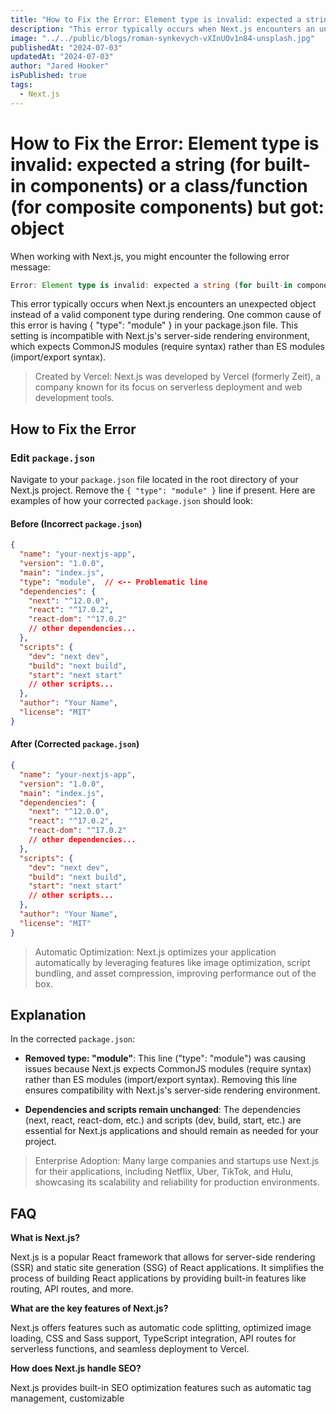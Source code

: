 ```yaml
---
title: "How to Fix the Error: Element type is invalid: expected a string (for built-in components) or a class/function (for composite components) but got: object"
description: "This error typically occurs when Next.js encounters an unexpected object instead of a valid component type during rendering. One common cause of this error is having { "type": "module" } in your package.json file."
image: "../../public/blogs/roman-synkevych-vXInUOv1n84-unsplash.jpg"
publishedAt: "2024-07-03"
updatedAt: "2024-07-03"
author: "Jared Hooker"
isPublished: true
tags: 
  - Next.js
---
```


# How to Fix the Error: Element type is invalid: expected a string (for built-in components) or a class/function (for composite components) but got: object

When working with Next.js, you might encounter the following error message:

```typescript
Error: Element type is invalid: expected a string (for built-in components) or a class/function (for composite components) but got: object.
```

This error typically occurs when Next.js encounters an unexpected object instead of a valid component type during rendering. One common cause of this error is having { "type": "module" } in your package.json file. This setting is incompatible with Next.js's server-side rendering environment, which expects CommonJS modules (require syntax) rather than ES modules (import/export syntax).

>Created by Vercel: Next.js was developed by Vercel (formerly Zeit), a company known for its focus on serverless deployment and web development tools.
>

## How to Fix the Error

### Edit `package.json`

Navigate to your `package.json` file located in the root directory of your Next.js project. Remove the `{ "type": "module" }` line if present. Here are examples of how your corrected `package.json` should look:

#### Before (Incorrect `package.json`)

```json
{
  "name": "your-nextjs-app",
  "version": "1.0.0",
  "main": "index.js",
  "type": "module",  // <-- Problematic line
  "dependencies": {
    "next": "^12.0.0",
    "react": "^17.0.2",
    "react-dom": "^17.0.2"
    // other dependencies...
  },
  "scripts": {
    "dev": "next dev",
    "build": "next build",
    "start": "next start"
    // other scripts...
  },
  "author": "Your Name",
  "license": "MIT"
}
```

#### After (Corrected `package.json`)

```json
{
  "name": "your-nextjs-app",
  "version": "1.0.0",
  "main": "index.js",
  "dependencies": {
    "next": "^12.0.0",
    "react": "^17.0.2",
    "react-dom": "^17.0.2"
    // other dependencies...
  },
  "scripts": {
    "dev": "next dev",
    "build": "next build",
    "start": "next start"
    // other scripts...
  },
  "author": "Your Name",
  "license": "MIT"
}
```

>Automatic Optimization: Next.js optimizes your application automatically by leveraging features like image optimization, script bundling, and asset compression, improving performance out of the box.
>

## Explanation

In the corrected `package.json`:

- **Removed type: "module"**: This line ("type": "module") was causing issues because Next.js expects CommonJS modules (require syntax) rather than ES modules (import/export syntax). Removing this line ensures compatibility with Next.js's server-side rendering environment.

- **Dependencies and scripts remain unchanged**: The dependencies (next, react, react-dom, etc.) and scripts (dev, build, start, etc.) are essential for Next.js applications and should remain as needed for your project.

>Enterprise Adoption: Many large companies and startups use Next.js for their applications, including Netflix, Uber, TikTok, and Hulu, showcasing its scalability and reliability for production environments.
>

## FAQ 

**What is Next.js?**

Next.js is a popular React framework that allows for server-side rendering (SSR) and static site generation (SSG) of React applications. It simplifies the process of building React applications by providing built-in features like routing, API routes, and more.

**What are the key features of Next.js?**

Next.js offers features such as automatic code splitting, optimized image loading, CSS and Sass support, TypeScript integration, API routes for serverless functions, and seamless deployment to Vercel.

**How does Next.js handle SEO?**

Next.js provides built-in SEO optimization features such as automatic <head> tag management, customizable <title> and <meta> tags per page, and support for canonical URLs and structured data.

**Can Next.js be used for both server-side rendering (SSR) and static site generation (SSG)?**

Yes, Next.js supports both SSR and SSG. Developers can choose between SSR for dynamic content that needs to be generated per request or SSG for pre-rendering pages at build time.

**What are the advantages of using Next.js over traditional React applications?**

Next.js simplifies React development by offering a complete solution with built-in routing, API routes, image optimization, and SEO features. It improves performance with SSR and SSG, resulting in faster page loads and better SEO.

>Open Source: Next.js is an open-source project released under the MIT License, allowing developers to contribute to its development and use it freely in their projects.
>

# Conclusion

By following these steps, you should be able to resolve the "Element type is invalid" error in your Next.js application. This error often stems from incorrect module settings that conflict with Next.js's server-side rendering requirements. Ensuring your package.json is correctly configured will help your components render properly without encountering type validation errors.